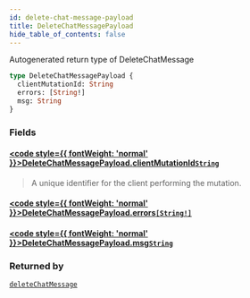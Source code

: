 ```yaml
---
id: delete-chat-message-payload
title: DeleteChatMessagePayload
hide_table_of_contents: false
---
```








Autogenerated return type of DeleteChatMessage

```graphql
type DeleteChatMessagePayload {
  clientMutationId: String
  errors: [String!]
  msg: String
}
```


### Fields

#### [<code style={{ fontWeight: 'normal' }}>DeleteChatMessagePayload.<b>clientMutationId</b></code>](#)<Bullet />[`String`](/api/graphql/documentation/scalars/string) <Badge class="secondary" text="scalar"/>
> A unique identifier for the client performing the mutation.
> 

#### [<code style={{ fontWeight: 'normal' }}>DeleteChatMessagePayload.<b>errors</b></code>](#)<Bullet />[`[String!]`](/api/graphql/documentation/scalars/string) <Badge class="secondary" text="list"/> <Badge class="secondary" text="scalar"/>
> 
> 

#### [<code style={{ fontWeight: 'normal' }}>DeleteChatMessagePayload.<b>msg</b></code>](#)<Bullet />[`String`](/api/graphql/documentation/scalars/string) <Badge class="secondary" text="scalar"/>
> 
> 



### Returned by

[`deleteChatMessage`](/api/graphql/documentation/mutations/delete-chat-message)  <Badge class="secondary" text="mutation"/>



